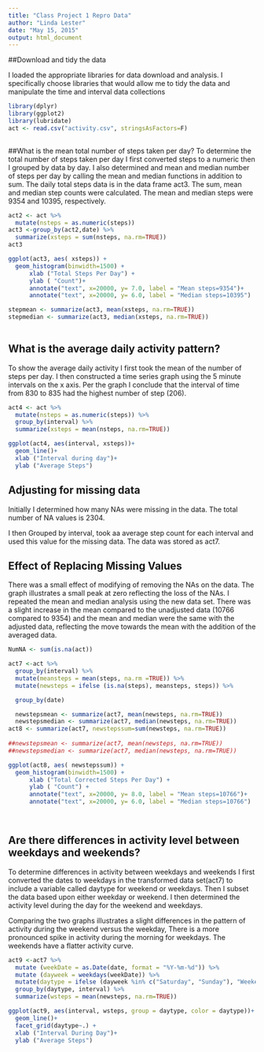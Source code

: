 ```yaml
---
title: "Class Project 1 Repro Data"
author: "Linda Lester"
date: "May 15, 2015"
output: html_document
---
```


##Download and tidy the data

I loaded the appropriate libraries for data download and analysis.  I specifically choose libraries that would allow me to tidy the data and manipulate the time and interval data collections


```r
library(dplyr)
library(ggplot2)
library(lubridate)
act <- read.csv("activity.csv", stringsAsFactors=F)
 
```
##What is the mean total number of steps taken per day?
To determine the total number of steps taken per day I first converted steps to a numeric then I grouped by data by day. I also determined and mean and median number of steps per day by calling the mean and median functions in addition to sum. The daily total steps data is in the data frame act3.  The sum, mean and median step counts were calculated.  The mean and median steps were 9354 and 10395, respectively.
```r
act2 <- act %>%
  mutate(nsteps = as.numeric(steps)) 
act3 <-group_by(act2,date) %>%
  summarize(xsteps = sum(nsteps, na.rm=TRUE))
act3

ggplot(act3, aes( xsteps)) +
  geom_histogram(binwidth=1500) +
      xlab ("Total Steps Per Day") +
      ylab ( "Count")+
      annotate("text", x=20000, y= 7.0, label = "Mean steps=9354")+
      annotate("text", x=20000, y= 6.0, label = "Median steps=10395")

stepmean <- summarize(act3, mean(xsteps, na.rm=TRUE))
stepmedian <- summarize(act3, median(xsteps, na.rm=TRUE))
      
```

## What is the average daily activity pattern?
To show the average daily activity I first took the mean of the number of steps per day. I then constructed a time series graph using the 5 minute intervals on the x axis. Per the graph I conclude that the interval of time from 830 to 835 had the highest number of step (206).
```r
act4 <- act %>%
  mutate(nsteps = as.numeric(steps)) %>%
  group_by(interval) %>%
  summarize(xsteps = mean(nsteps, na.rm=TRUE)) 

ggplot(act4, aes(interval, xsteps))+
  geom_line()+
  xlab ("Interval during day")+
  ylab ("Average Steps")
```

## Adjusting for missing data
Initially I determined how many NAs were missing in the data.  The total number of NA values is 2304.

I then Grouped by interval, took aa average step count for each interval and used this value for the missing data. The data was stored as act7.

## Effect of Replacing Missing Values
There was a small effect of modifying of removing the NAs on the data.  The graph illustrates a small peak at zero reflecting the loss of the NAs.  I repeated the mean and median analysis using the new data set. There was a slight increase in the mean compared to the unadjusted data (10766 compared to 9354) and the mean and median were the same with the adjusted data, reflecting the move towards the mean with the addition of the averaged data.

```r
NumNA <- sum(is.na(act))

act7 <-act %>%
  group_by(interval) %>%
  mutate(meansteps = mean(steps, na.rm =TRUE)) %>%
  mutate(newsteps = ifelse (is.na(steps), meansteps, steps)) %>%

  group_by(date)

  newstepsmean <- summarize(act7, mean(newsteps, na.rm=TRUE)) 
  newstepsmedian <- summarize(act7, median(newsteps, na.rm=TRUE)) 
act8 <- summarize(act7, newstepssum=sum(newsteps, na.rm=TRUE))
                          
##newstepsmean <- summarize(act7, mean(newsteps, na.rm=TRUE))
##newstepsmedian <- summarize(act7, median(newsteps, na.rm=TRUE))

ggplot(act8, aes( newstepssum)) +
  geom_histogram(binwidth=1500) +
      xlab ("Total Corrected Steps Per Day") +
      ylab ( "Count") +
      annotate("text", x=20000, y= 8.0, label = "Mean steps=10766")+
      annotate("text", x=20000, y= 6.0, label = "Median steps=10766")

  
```
## Are there differences in activity level between weekdays and weekends?
To determine differences in activity between weekdays and weekends I first converted the dates to weekdays in the transformed data set(act7) to include a variable called daytype for weekend or weekdays. Then I subset the data based upon either weekday or weekend. I then determined the activity level during the day for the weekend and weekdays.

Comparing the two graphs illustrates a slight differences in the pattern of activity during the weekend versus the weekday,  There is a more pronounced spike in activity during the morning for weekdays.  The weekends have a flatter activity curve.
```r

act9 <-act7 %>%
  mutate (weekDate = as.Date(date, format = "%Y-%m-%d")) %>%
  mutate (dayweek = weekdays(weekDate)) %>%
  mutate(daytype = ifelse (dayweek %in% c("Saturday", "Sunday"), "Weekend", "Weekday")) %>%
  group_by(daytype, interval) %>%
  summarize(wsteps = mean(newsteps, na.rm=TRUE))

ggplot(act9, aes(interval, wsteps, group = daytype, color = daytype))+
  geom_line()+
  facet_grid(daytype~.) +
  xlab ("Interval During Day")+
  ylab ("Average Steps")
  
```

